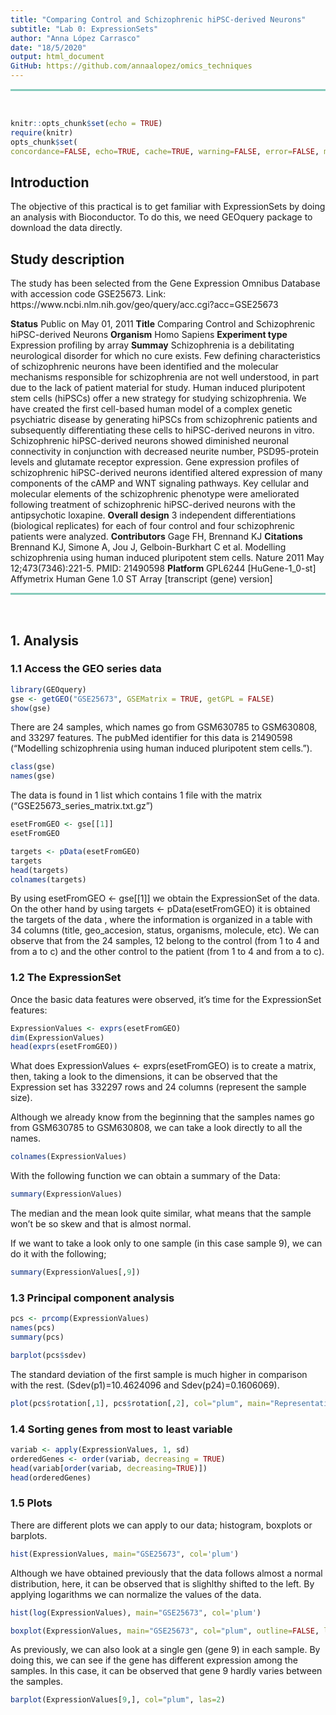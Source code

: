 ```yaml
---
title: "Comparing Control and Schizophrenic hiPSC-derived Neurons"
subtitle: "Lab 0: ExpressionSets"
author: "Anna López Carrasco"
date: "18/5/2020"
output: html_document
GitHub: https://github.com/annaalopez/omics_techniques
---
```

<div style="background-color: #86CBBB; 1px; height:3px " ></div><br>

```r
knitr::opts_chunk$set(echo = TRUE)
require(knitr)
opts_chunk$set(
concordance=FALSE, echo=TRUE, cache=TRUE, warning=FALSE, error=FALSE, message=FALSE)
```

## Introduction 
The objective of this practical is to get familiar with ExpressionSets by doing an analysis with Bioconductor. To do this, we need GEOquery package to download the data directly. 

## Study description
The study has been selected from the Gene Expression Omnibus Database with accession code GSE25673.
Link: https://www.ncbi.nlm.nih.gov/geo/query/acc.cgi?acc=GSE25673

**Status** Public on May 01, 2011
**Title** Comparing Control and Schizophrenic hiPSC-derived Neurons
**Organism** Homo Sapiens
**Experiment type** Expression profiling by array
**Summay** Schizophrenia is a debilitating neurological disorder for which no cure exists. Few defining characteristics of schizophrenic neurons have been identified and the molecular mechanisms responsible for schizophrenia are not well understood, in part due to the lack of patient material for study. Human induced pluripotent stem cells (hiPSCs) offer a new strategy for studying schizophrenia. We have created the first cell-based human model of a complex genetic psychiatric disease by generating hiPSCs from schizophrenic patients and subsequently differentiating these cells to hiPSC-derived neurons in vitro. Schizophrenic hiPSC-derived neurons showed diminished neuronal connectivity in conjunction with decreased neurite number, PSD95-protein levels and glutamate receptor expression. Gene expression profiles of schizophrenic hiPSC-derived neurons identified altered expression of many components of the cAMP and WNT signaling pathways. Key cellular and molecular elements of the schizophrenic phenotype were ameliorated following treatment of schizophrenic hiPSC-derived neurons with the antipsychotic loxapine.
**Overall design** 3 independent differentiations (biological replicates) for each of four control and four schizophrenic patients were analyzed.
**Contributors** Gage FH, Brennand KJ
**Citations** Brennand KJ, Simone A, Jou J, Gelboin-Burkhart C et al. Modelling schizophrenia using human induced pluripotent stem cells. Nature 2011 May 12;473(7346):221-5. PMID: 21490598
**Platform** GPL6244	[HuGene-1_0-st] Affymetrix Human Gene 1.0 ST Array [transcript (gene) version]

<div style="background-color: #86CBBB; 1px; height:3px " ></div><br>

## 1. Analysis
### 1.1 Access the GEO series data

```r
library(GEOquery)
gse <- getGEO("GSE25673", GSEMatrix = TRUE, getGPL = FALSE)
show(gse)
```
There are 24 samples, which names go from GSM630785 to GSM630808, and 33297 features.
The pubMed identifier for this data is 21490598 ("Modelling schizophrenia using human induced pluripotent stem cells.").

```r
class(gse)
names(gse)
```
The data is found in 1 list which contains 1 file with the matrix ("GSE25673_series_matrix.txt.gz")

```r
esetFromGEO <- gse[[1]]
esetFromGEO

targets <- pData(esetFromGEO)
targets
head(targets)
colnames(targets)
```
By using esetFromGEO <- gse[[1]] we obtain the ExpressionSet of the data. On the other hand by using targets <- pData(esetFromGEO) it is obtained the targets of the data , where the information is organized in a table with 34 columns (title, geo_accesion, status, organisms, molecule, etc).
We can observe that from the 24 samples, 12 belong to the control (from 1 to 4 and from a to c) and the other control to the patient (from 1 to 4 and from a to c).


### 1.2 The ExpressionSet
Once the basic data features were observed, it's time for the ExpressionSet features:
```r
ExpressionValues <- exprs(esetFromGEO)
dim(ExpressionValues)
head(exprs(esetFromGEO))
```
What does ExpressionValues <- exprs(esetFromGEO) is to create a matrix, then, taking a look to the dimensions, it can be observed that the Expression set has 332297 rows and 24 columns (represent the sample size).

Although we already know from the beginning that the samples names go from GSM630785 to GSM630808, we can take a look directly to all the names.

```r
colnames(ExpressionValues)
```
With the following function we can obtain a summary of the Data:
```r
summary(ExpressionValues)
```
The median and the mean look quite similar, what means that the sample won't be so skew and that is almost normal.

If we want to take a look only to one sample (in this case sample 9), we can do it with the following;
```r
summary(ExpressionValues[,9])
```

### 1.3 Principal component analysis

```r
pcs <- prcomp(ExpressionValues)
names(pcs)
summary(pcs)

barplot(pcs$sdev)
```
The standard deviation of the first sample is much higher in comparison with the rest.  (Sdev(p1)=10.4624096 and Sdev(p24)=0.1606069).

```r
plot(pcs$rotation[,1], pcs$rotation[,2], col="plum", main="Representation of first two principal components")
```

### 1.4 Sorting genes from most to least variable
```r
variab <- apply(ExpressionValues, 1, sd)
orderedGenes <- order(variab, decreasing = TRUE)
head(variab[order(variab, decreasing=TRUE)])
head(orderedGenes)
```

### 1.5 Plots
There are different plots we can apply to our data; histogram, boxplots or barplots. 
```r
hist(ExpressionValues, main="GSE25673", col='plum')
```
Although we have obtained previously that the data follows almost a normal distribution, here, it can be observed that is slighlthy shifted to the left.
By applying logarithms we can normalize the values of the data.


```r
hist(log(ExpressionValues), main="GSE25673", col='plum')
```


```r
boxplot(ExpressionValues, main="GSE25673", col="plum", outline=FALSE, las=3)
```

As previously, we can also look at a single gen (gene 9) in each sample. By doing this, we can see if the gene has different expression among the samples.
In this case, it can be observed that gene 9 hardly varies between the samples.

```r
barplot(ExpressionValues[9,], col="plum", las=2)
```


